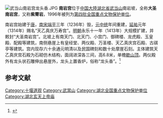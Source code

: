 {{coord|32|25|24|N|111|00|42|E|display=title|scale:10000}}
{{文物保护单位
| 级别 = 全国
| 名称 = 南岩宫
| 图片 = [[File:武当山南岩宫.JPG|200px]]
| 所在 = [[湖北省|湖北省]][[丹江口市|丹江口市]][[武当山|武当山]]
| 分类 = 古建筑
| 时代 = [[元朝|元]]、[[明朝|明]]
| 编号 = [[第四批全国重点文物保护单位|第四批]]第123项
| 登录 = 1996年11月20日
}}
[[File:武当山南岩宫龙头香.JPG|thumb]]
'''南岩宫'''位于[[中国大陸|中国大陸]][[湖北省|湖北省]][[武当山|武当山]]南岩坡，全称'''大圣南岩宫'''，又称'''紫霄岩'''，1996年被列为[[第四批全国重点文物保护单位|第四批全国重点文物保护单位]]。

南岩宫始建于[[唐朝|唐]]，[[南宋|南宋]][[端平|端平]]三年（1236年）毁，[[元朝|元]][[中統_(年號)|中统]]年间重建，[[延祐|延祐]]元年（1314年）赐名“天乙真庆万寿宫”。[[明朝|明朝]]永乐十一年（1413年）大规模扩建，并敕封“大圣南岩宫”。北坡上有南天门、北天门、小宫门、御碑楼、龙虎殿、玉皇殿、配殿等建筑，南侧悬崖上有皇经堂、两仪殿、万圣楼、天乙真庆宫石殿、古祺亭等建筑。宫内现存六十余通元明清以及民国碑刻和数十处摩崖石刻。主体建筑天乙真庆宫石殿为石砌仿木结构，面阔进深各三间，高6.8米，单檐[[歇山顶|歇山顶]]。两仪殿外有龙头状石雕伸出悬崖外，龙头上置香炉，俗称“龙头香”。<ref>{{Cite book |title=全国重点文物保护单位·第一至第五批·第Ⅱ卷 |publisher=文物出版社 |year=2004 |isbn=7-5010-1525-2 |pages=515 }}</ref>

==参考文献==
{{reflist}}

{{湖北全国重点文物保护单位}}

{{DEFAULTSORT:N}}
[[Category:十堰道观|Category:十堰道观]]
[[Category:武當山|Category:武當山]]
[[Category:湖北全国重点文物保护单位|Category:湖北全国重点文物保护单位]]
[[Category:湖北玄天上帝庙|Category:湖北玄天上帝庙]]